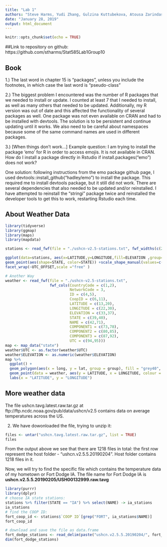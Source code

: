 ```yaml
---
title: "Lab 1"
authors: "Steve Harms, Yudi Zhang, Gulzina Kuttubekova, Atousa Zarindast"
date: "January 28, 2019"
output: html_document
---
```


```r
knitr::opts_chunk$set(echo = TRUE)
```

##Link to repository on github:
https://github.com/stharms/Stat585Lab1Group10

## Book
1.) The last word in chapter 15 is "packages", unless you include the footnotes, in which case the last word is "pseudo-class"

2.) The biggest problem I encountered was the number of R packages that we needed to install or update. I counted at least 7 that I needed to install, as well as many others that needed to be updated. Additionally, my R version was out of date and this affected the functionality of several packages as well. One package was not even available on CRAN and had to be installed with devtools. The solution is to be persistent and continue updating until it works. We also need to be careful about namespaces because some of the same command names are used in different packages.

3.) [When things don't work...] Example question: I am trying to install the package 'emo' for R in order to access emojis. It is not available in CRAN. How do I install a package directly in Rstudio if install.packages("emo") does not work?

One solution: following instructions from the emo package github page, I used devtools::install_github("hadley/emo") to install the package. This required me to install devtools package, but it still did not work. There are several dependencies that also needed to be updated and/or reinstalled. I have attempted to reinstall the "stringi" package twice and reinstalled the developer tools to get this to work, restarting Rstudio each time.

## About Weather Data

```r
library(tidyverse)
library(ggmap)
library(maps)
library(mapdata)

stations <- read_fwf(file = "./ushcn-v2.5-stations.txt", fwf_widths(c(2, 1, 2, 6, 10, 10, 6, 4, 30, 7, 7, 7, 5), c("COUNTRY","NETWORK","ID_placeholder","COOP_ID", "LATITUDE", "LONGITUDE", "ELEVATION", "STATE", "NAME", "COMPONENT_1", "COMPONENT_2", "COMPONENT_3", "UTC_OFFSET")))

ggplot(data=stations, aes(x=LATITUDE,y=LONGITUDE,fill=ELEVATION ,group=STATE)) + 
geom_point(aes(shape=STATE, color=STATE)) +scale_shape_manual(values=c(1:48)) + 
facet_wrap(~UTC_OFFSET,scale ="free" )

# Another Way
weather <- read_fwf(file = "./ushcn-v2.5-stations.txt", 
                    fwf_cols(CountryCode = c(1,2), 
                             NetworkCode = 3, 
                             ID = c(4,5), 
                             CoopID = c(6,11), 
                             LATITUDE = c(13,20), 
                             LONGITUDE = c(22,30), 
                             ELEVATION = c(33,37), 
                             STATE = c(39,40), 
                             NAME = c(42,71), 
                             COMPONENT1 = c(73,78), 
                             COMPONENT2 = c(80,85), 
                             COMPONENT3 = c(87,92), 
                             UTC = c(94,95)))
map <- map_data("state")
weather$UTC <- as.factor(weather$UTC)
weather$ELEVATION <- as.numeric(weather$ELEVATION)
map %>% 
  ggplot() + 
  geom_polygon(aes(x = long, y = lat, group = group), fill = "grey40", colour = "grey90", alpha = 1) +
  geom_point(data = weather, aes(y = LATITUDE, x = LONGITUDE, colour = ELEVATION, shape = UTC)) +
  labs(x = "LATITUDE", y = "LONGITUDE")

```

## More weather data

The file ushcn.tavg.latest.raw.tar.gz at ftp://ftp.ncdc.noaa.gov/pub/data/ushcn/v2.5 contains data on average temperatures across the US. 

2. We have dowonloaded the file, trying to unzip it:
```r
files <- untar("ushcn.tavg.latest.raw.tar.gz", list = TRUE)
files
```
From the output above we see that there are 1218 files in total: the first row represent the host folder - "ushcn.v2.5.5.20190204". Host folder contains 1218 files in it. 

Now, we will try to find the specific file which contains the temperature data of my hometown or Fort Dodge IA. The file name for Fort Dodge IA is **ushcn.v2.5.5.20190205/USH00132999.raw.tavg**
```r
library(purrr)
library(dplyr)
# choose IA state stations:
stations %>% filter(STATE == "IA") %>% select(NAME) -> ia_stations
ia_stations
# find the COOP ID:
fort_coop_id <- stations$`COOP ID`[grep("FORT", ia_stations$NAME)]
fort_coop_id

# download and save the file as data.frame
fort_dodge_stations <- read_delim(paste("ushcn.v2.5.5.20190204/", fort_coop_id, ".raw.tavg", sep = ""), delim = " ", col_names = FALSE)
dim(fort_dodge_stations)
```
